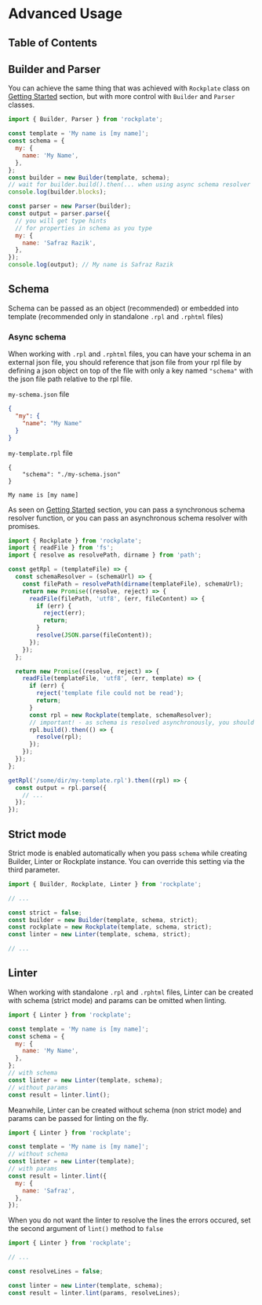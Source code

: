 # Advanced Usage

## Table of Contents

## Builder and Parser

You can achieve the same thing that was achieved with `Rockplate` class on [Getting Started](getting-started#usage) section, but with more control with `Builder` and `Parser` classes.

```javascript
import { Builder, Parser } from 'rockplate';

const template = 'My name is [my name]';
const schema = {
  my: {
    name: 'My Name',
  },
};
const builder = new Builder(template, schema);
// wait for builder.build().then(... when using async schema resolver
console.log(builder.blocks);

const parser = new Parser(builder);
const output = parser.parse({
  // you will get type hints
  // for properties in schema as you type
  my: {
    name: 'Safraz Razik',
  },
});
console.log(output); // My name is Safraz Razik
```

## Schema

Schema can be passed as an object (recommended) or embedded into template (recommended only in standalone `.rpl` and `.rphtml` files)

### Async schema

When working with `.rpl` and `.rphtml` files, you can have your schema in an external json file, you should reference that json file from your rpl file by defining a json object on top of the file with only a key named `"schema"` with the json file path relative to the rpl file.

`my-schema.json` file

```json
{
  "my": {
    "name": "My Name"
  }
}
```

`my-template.rpl` file

```rockplate
{
    "schema": "./my-schema.json"
}

My name is [my name]
```

As seen on [Getting Started](getting-started#external-schema-file) section, you can pass a synchronous schema resolver function, or you can pass an asynchronous schema resolver with promises.

```javascript
import { Rockplate } from 'rockplate';
import { readFile } from 'fs';
import { resolve as resolvePath, dirname } from 'path';

const getRpl = (templateFile) => {
  const schemaResolver = (schemaUrl) => {
    const filePath = resolvePath(dirname(templateFile), schemaUrl);
    return new Promise((resolve, reject) => {
      readFile(filePath, 'utf8', (err, fileContent) => {
        if (err) {
          reject(err);
          return;
        }
        resolve(JSON.parse(fileContent));
      });
    });
  };

  return new Promise((resolve, reject) => {
    readFile(templateFile, 'utf8', (err, template) => {
      if (err) {
        reject('template file could not be read');
        return;
      }
      const rpl = new Rockplate(template, schemaResolver);
      // important! - as schema is resolved asynchronously, you should wait for rpl.build() to resolve
      rpl.build().then(() => {
        resolve(rpl);
      });
    });
  });
};

getRpl('/some/dir/my-template.rpl').then((rpl) => {
  const output = rpl.parse({
    // ...
  });
});
```

## Strict mode

Strict mode is enabled automatically when you pass `schema` while creating Builder, Linter or Rockplate instance. You can override this setting via the third parameter.

```javascript
import { Builder, Rockplate, Linter } from 'rockplate';

// ...

const strict = false;
const builder = new Builder(template, schema, strict);
const rockplate = new Rockplate(template, schema, strict);
const linter = new Linter(template, schema, strict);

// ...
```

## Linter

When working with standalone `.rpl` and `.rphtml` files, Linter can be created with schema (strict mode) and params can be omitted when linting.

```javascript
import { Linter } from 'rockplate';

const template = 'My name is [my name]';
const schema = {
  my: {
    name: 'My Name',
  },
};
// with schema
const linter = new Linter(template, schema);
// without params
const result = linter.lint();
```

Meanwhile, Linter can be created without schema (non strict mode) and params can be passed for linting on the fly.

```javascript
import { Linter } from 'rockplate';

const template = 'My name is [my name]';
// without schema
const linter = new Linter(template);
// with params
const result = linter.lint({
  my: {
    name: 'Safraz',
  },
});
```

When you do not want the linter to resolve the lines the errors occured, set the second argument of `lint()` method to `false`

```javascript
import { Linter } from 'rockplate';

// ...

const resolveLines = false;

const linter = new Linter(template, schema);
const result = linter.lint(params, resolveLines);
```
